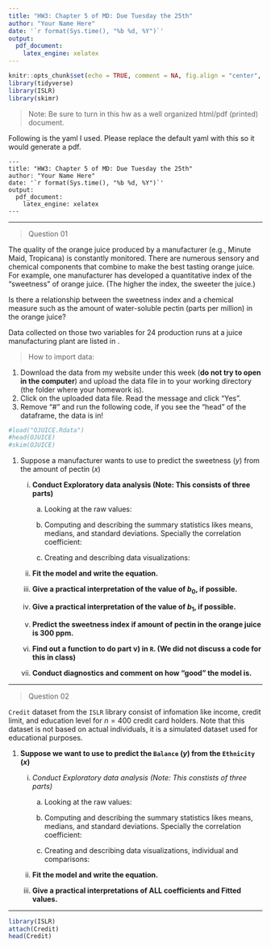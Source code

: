 ```yaml
---
title: "HW3: Chapter 5 of MD: Due Tuesday the 25th"
author: "Your Name Here"
date: '`r format(Sys.time(), "%b %d, %Y")`'
output:
  pdf_document:
    latex_engine: xelatex
---
```


```r
knitr::opts_chunk$set(echo = TRUE, comment = NA, fig.align = "center", warning = FALSE, message = FALSE)
library(tidyverse)
library(ISLR)
library(skimr)
```

> Note: Be sure to turn in this hw as a well organized html/pdf (printed) document.

Following is the yaml I used. Please replace the default yaml with this so it would generate a pdf.

```
---
title: "HW3: Chapter 5 of MD: Due Tuesday the 25th"
author: "Your Name Here"
date: '`r format(Sys.time(), "%b %d, %Y")`'
output:
  pdf_document:
    latex_engine: xelatex
---
```


***

> Question 01

The quality of the orange juice produced by a manufacturer (e.g., Minute Maid, Tropicana) is constantly monitored. There are numerous sensory and chemical components that combine to make the best tasting orange juice. For example, one manufacturer has developed a quantitative index of the "sweetness" of orange juice. (The higher the index, the sweeter the juice.)

Is there a relationship between the sweetness index and a chemical measure such as the amount of water-soluble pectin (parts per million) in the orange juice? 

Data collected on those two variables for 24 production runs at a juice manufacturing plant are listed in \textbf{OJUICE}.

> How to import data:

  1. Download the data from my website under this week (**do not try to open in the computer**) and upload the data file in to your working directory (the folder where your homework is).
  2. Click on the uploaded data file. Read the message and click "Yes".
  3. Remove "#" and run the following code, if you see the "head" of the dataframe, the data is in!
  
```r
#load("OJUICE.Rdata")
#head(OJUICE)
#skim(OJUICE)
```

1. Suppose a manufacturer wants to use \textbf{simple linear regression} to predict the sweetness $(y)$ from the amount of pectin $(x)$


    i. **Conduct Exploratory data analysis (Note: This consists of three parts)**
  
  
        a) Looking at the raw values:
    
    
    
        b) Computing and describing the summary statistics likes means, medians, and standard deviations. Specially the correlation coefficient:
   
   
    
        c) Creating and describing data visualizations:
    


    ii.  **Fit the model and write the equation.**


  
    iii. **Give a practical interpretation of the value of $b_0$, if possible.**


 
    iv. **Give a practical interpretation of the value of $b_1$, if possible.**


 
    v.  **Predict the sweetness index if amount of pectin in the orange juice is 300 ppm.**
  

    vi. **Find out a function to do part v) in `R`. (We did not discuss a code for this in class)**



    vii. **Conduct diagnostics and comment on how "good" the model is.**
  


***

> Question 02

`Credit` dataset from the `ISLR` library consist of infomation like income, credit limit, and education level for  $n = 400$ credit card holders. Note that this dataset is not based on actual individuals, it is a simulated dataset used for educational purposes.

  1. **Suppose we want to use \textbf{linear regression} to predict the `Balance` $(y)$ from the `Ethnicity`  $(x)$**

      i. *Conduct Exploratory data analysis (Note: This constists of three parts)*
  

  
          a) Looking at the raw values:
    
    
    
          b) Computing and describing the summary statistics likes means, medians, and standard deviations. Specially the correlation coefficient:
   
   
    
          c) Creating and describing data visualizations, individual and comparisons:
   
    
      ii.  **Fit the model and write the equation.**


  
      iii. **Give a practical interpretations of ALL coefficients and Fitted values.**


***

```r
library(ISLR)
attach(Credit)
head(Credit)

```













